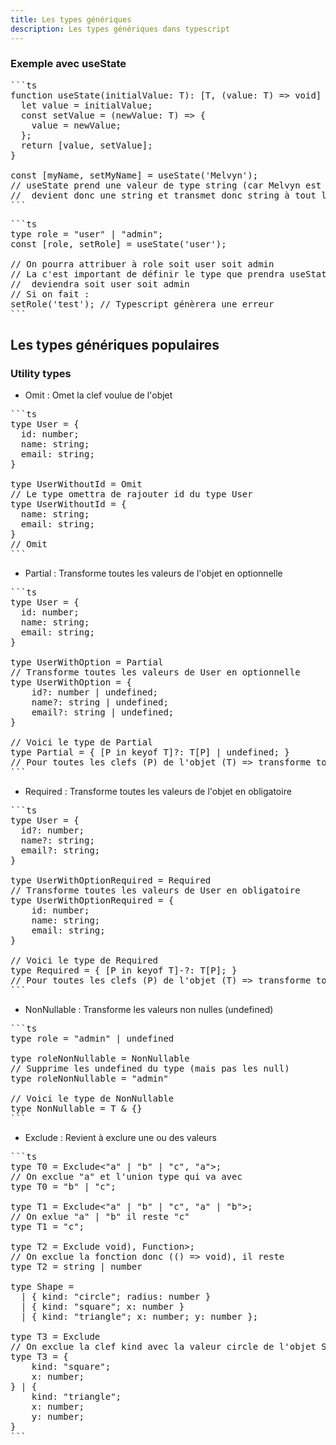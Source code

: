 ```yaml
---
title: Les types génériques
description: Les types génériques dans typescript
---
```


### Exemple avec useState

<Pre>
```ts 
function useState<T>(initialValue: T): [T, (value: T) => void] {
  let value = initialValue;
  const setValue = (newValue: T) => {
    value = newValue;
  };
  return [value, setValue];
}

const [myName, setMyName] = useState('Melvyn');
// useState prend une valeur de type string (car Melvyn est une string)
// <T> devient donc une string et transmet donc string à tout les T
```
</Pre>
<Pre>
```ts 
type role = "user" | "admin";
const [role, setRole] = useState<role>('user');

// On pourra attribuer à role soit user soit admin
// La c'est important de définir le type que prendra useState
// <T> deviendra soit user soit admin 
// Si on fait :
setRole('test'); // Typescript génèrera une erreur
```
</Pre>

## Les types génériques populaires

### Utility types

- Omit : Omet la clef voulue de l'objet
<Pre>
```ts
type User = {
  id: number;
  name: string;
  email: string;
}

type UserWithoutId = Omit<User, "id">
// Le type omettra de rajouter id du type User
type UserWithoutId = {
  name: string;
  email: string;
}
// Omit<NomObjet, "clef">
```
</Pre>

- Partial : Transforme toutes les valeurs de l'objet en optionnelle
<Pre>
```ts
type User = {
  id: number;
  name: string;
  email: string;
}

type UserWithOption = Partial<User>
// Transforme toutes les valeurs de User en optionnelle
type UserWithOption = {
    id?: number | undefined;
    name?: string | undefined;
    email?: string | undefined;
}

// Voici le type de Partial
type Partial<T> = { [P in keyof T]?: T[P] | undefined; }
// Pour toutes les clefs (P) de l'objet (T) => transforme toutes les valeurs de l'objet avec le type de la valeur et rajoute undefined
```
</Pre>
- Required : Transforme toutes les valeurs de l'objet en obligatoire
<Pre>
```ts
type User = {
  id?: number;
  name?: string;
  email?: string;
}

type UserWithOptionRequired = Required<User>
// Transforme toutes les valeurs de User en obligatoire
type UserWithOptionRequired = {
    id: number;
    name: string;
    email: string;
}

// Voici le type de Required
type Required<T> = { [P in keyof T]-?: T[P]; }
// Pour toutes les clefs (P) de l'objet (T) => transforme toutes les valeurs de l'objet avec son type et supprime undefined
```
</Pre>
- NonNullable : Transforme les valeurs non nulles (undefined)
<Pre>
```ts
type role = "admin" | undefined

type roleNonNullable = NonNullable<role>
// Supprime les undefined du type (mais pas les null)
type roleNonNullable = "admin"

// Voici le type de NonNullable
type NonNullable<T> = T & {}
```
</Pre>
- Exclude : Revient à exclure une ou des valeurs
<Pre>
```ts
type T0 = Exclude<"a" | "b" | "c", "a">;
// On exclue "a" et l'union type qui va avec
type T0 = "b" | "c";

type T1 = Exclude<"a" | "b" | "c", "a" | "b">;
// On exlue "a" | "b" il reste "c"
type T1 = "c";

type T2 = Exclude<string | number | (() => void), Function>;
// On exclue la fonction donc (() => void), il reste <string | number>
type T2 = string | number

type Shape =
  | { kind: "circle"; radius: number }
  | { kind: "square"; x: number }
  | { kind: "triangle"; x: number; y: number };
 
type T3 = Exclude<Shape, { kind: "circle" }>
// On exclue la clef kind avec la valeur circle de l'objet Shape
type T3 = {
    kind: "square";
    x: number;
} | {
    kind: "triangle";
    x: number;
    y: number;
}
```
</Pre>